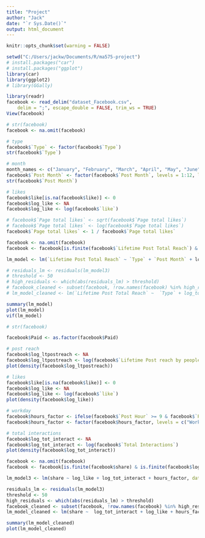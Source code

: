 ```yaml
---
title: "Project"
author: "Jack"
date: "`r Sys.Date()`"
output: html_document
---
```


```r
knitr::opts_chunk$set(warning = FALSE)
```

```r
setwd("C:/Users/jackw/Documents/R/ma575-project")
# install.packages("car")
# install.packages("ggplot")
library(car)
library(ggplot2)
# library(GGally)
```


```r
library(readr)
facebook <- read_delim("dataset_Facebook.csv", 
    delim = ";", escape_double = FALSE, trim_ws = TRUE)
View(facebook)
```

```r
# str(facebook)
facebook <- na.omit(facebook)

# type
facebook$`Type` <- factor(facebook$`Type`)
str(facebook$`Type`)

# month
month_names <- c("January", "February", "March", "April", "May", "June", "July", "August", "September", "October", "November", "December")
facebook$`Post Month` <- factor(facebook$`Post Month`, levels = 1:12, labels = month_names)
str(facebook$`Post Month`)

# likes
facebook$like[is.na(facebook$like)] <- 0
facebook$log_like <- NA
facebook$log_like <- log(facebook$`like`)

# facebook$`Page total likes` <- sqrt(facebook$`Page total likes`)
# facebook$`Page total likes` <- log(facebook$`Page total likes`)
facebook$`Page total likes` <- 1 / facebook$`Page total likes`

facebook <- na.omit(facebook)
facebook <- facebook[is.finite(facebook$`Lifetime Post Total Reach`) & is.finite(facebook$log_like) & is.finite(facebook$`Page total likes`), ]

lm_model <- lm(`Lifetime Post Total Reach` ~ `Type` + `Post Month` + log_like + `Page total likes`, data = facebook)

# residuals_lm <- residuals(lm_model3)
# threshold <- 50 
# high_residuals <- which(abs(residuals_lm) > threshold)
# facebook_cleaned <- subset(facebook, !row.names(facebook) %in% high_residuals)
# lm_model_cleaned <- lm(`Lifetime Post Total Reach` ~  `Type` + log_tot_interact + log_like + hours_factor, data = facebook_cleaned)

summary(lm_model)
plot(lm_model)
vif(lm_model)

```

```r
# str(facebook)

facebook$Paid <- as.factor(facebook$Paid)

# post reach
facebook$log_ltpostreach <- NA
facebook$log_ltpostreach <- log(facebook$`Lifetime Post reach by people who like your Page`)
plot(density(facebook$log_ltpostreach))

# likes
facebook$like[is.na(facebook$like)] <- 0
facebook$log_like <- NA
facebook$log_like <- log(facebook$`like`)
plot(density(facebook$log_like))

# workday
facebook$hours_factor <- ifelse(facebook$`Post Hour` >= 9 & facebook$`Post Hour` < 17, "Work", "Non-Work")
facebook$hours_factor <- factor(facebook$hours_factor, levels = c("Work", "Non-Work"))

# total interactions
facebook$log_tot_interact <- NA
facebook$log_tot_interact <- log(facebook$`Total Interactions`)
plot(density(facebook$log_tot_interact))

facebook <- na.omit(facebook)
facebook <- facebook[is.finite(facebook$share) & is.finite(facebook$log_ltpostreach) & is.finite(facebook$log_like), ]

lm_model3 <- lm(share ~ log_like + log_tot_interact + hours_factor, data = facebook)

residuals_lm <- residuals(lm_model3)
threshold <- 50 
high_residuals <- which(abs(residuals_lm) > threshold)
facebook_cleaned <- subset(facebook, !row.names(facebook) %in% high_residuals)
lm_model_cleaned <- lm(share ~  log_tot_interact + log_like + hours_factor, data = facebook_cleaned)

summary(lm_model_cleaned)
plot(lm_model_cleaned)
```
